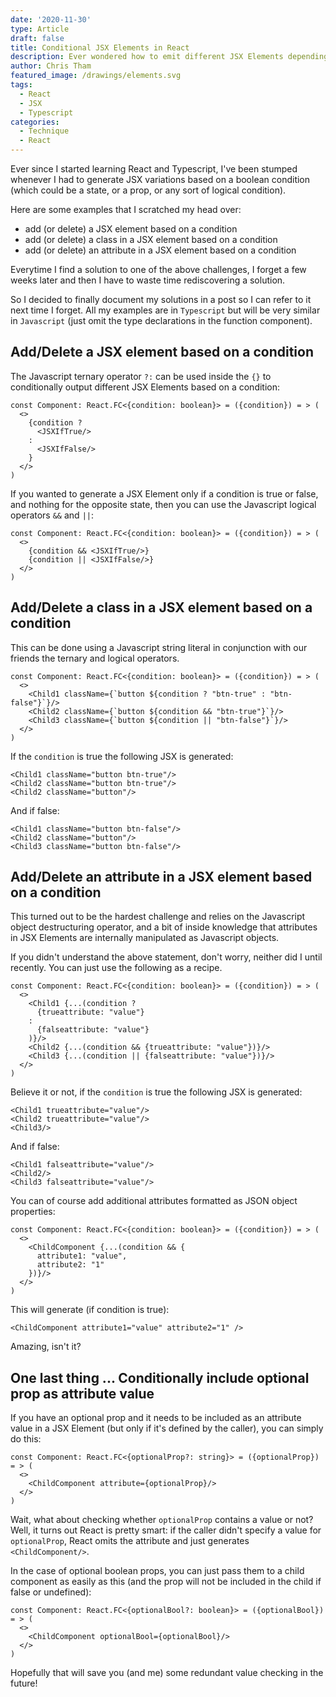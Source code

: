 ```yaml
---
date: '2020-11-30'
type: Article
draft: false
title: Conditional JSX Elements in React
description: Ever wondered how to emit different JSX Elements depending on a condition? Well, so did I!
author: Chris Tham
featured_image: /drawings/elements.svg
tags:
  - React
  - JSX
  - Typescript
categories:
  - Technique
  - React
---
```


Ever since I started learning React and Typescript, I've been stumped whenever
I had to generate JSX variations based on a boolean condition (which could be a state, or a prop, or any sort of logical condition).

Here are some examples that I scratched my head over:

- add (or delete) a JSX element based on a condition
- add (or delete) a class in a JSX element based on a condition
- add (or delete) an attribute in a JSX element based on a condition

Everytime I find a solution to one of the above challenges, I forget a few
weeks later and then I have to waste time rediscovering a solution.

So I decided to finally document my solutions in a post so I can refer to it
next time I forget. All my examples are in `Typescript` but will be very
similar in `Javascript` (just omit the type declarations in the function component).

## Add/Delete a JSX element based on a condition

The Javascript ternary operator `?:` can be used inside the `{}` to
conditionally output different JSX Elements based on a condition:

```tsx
const Component: React.FC<{condition: boolean}> = ({condition}) = > (
  <>
    {condition ?
      <JSXIfTrue/>
    :
      <JSXIfFalse/>
    }
  </>
)
```

If you wanted to generate a JSX Element only if a condition is true or
false, and nothing for the opposite state, then you can use the Javascript
logical operators `&&` and `||`:

```tsx
const Component: React.FC<{condition: boolean}> = ({condition}) = > (
  <>
    {condition && <JSXIfTrue/>}
    {condition || <JSXIfFalse/>}
  </>
)
```

## Add/Delete a class in a JSX element based on a condition

This can be done using a Javascript string literal in conjunction with our friends
the ternary and logical operators.

```tsx
const Component: React.FC<{condition: boolean}> = ({condition}) = > (
  <>
    <Child1 className={`button ${condition ? "btn-true" : "btn-false"}`}/>
    <Child2 className={`button ${condition && "btn-true"}`}/>
    <Child3 className={`button ${condition || "btn-false"}`}/>
  </>
)
```

If the `condition` is true the following JSX is generated:

```tsx
<Child1 className="button btn-true"/>
<Child2 className="button btn-true"/>
<Child2 className="button"/>
```

And if false:

```tsx
<Child1 className="button btn-false"/>
<Child2 className="button"/>
<Child3 className="button btn-false"/>
```

## Add/Delete an attribute in a JSX element based on a condition

This turned out to be the hardest challenge and relies on the Javascript
object destructuring operator, and a bit of inside knowledge that attributes in JSX
Elements are internally manipulated as Javascript objects.

If you didn't understand the above statement, don't worry, neither did I until
recently. You can just use the following as a recipe.

```tsx
const Component: React.FC<{condition: boolean}> = ({condition}) = > (
  <>
    <Child1 {...(condition ?
      {trueattribute: "value"}
    :
      {falseattribute: "value"}
    )}/>
    <Child2 {...(condition && {trueattribute: "value"})}/>
    <Child3 {...(condition || {falseattribute: "value"})}/>
  </>
)
```

Believe it or not, if the `condition` is true the following JSX is generated:

```tsx
<Child1 trueattribute="value"/>
<Child2 trueattribute="value"/>
<Child3/>
```

And if false:

```tsx
<Child1 falseattribute="value"/>
<Child2/>
<Child3 falseattribute="value"/>
```

You can of course add additional attributes formatted as JSON object properties:

```tsx
const Component: React.FC<{condition: boolean}> = ({condition}) = > (
  <>
    <ChildComponent {...(condition && {
      attribute1: "value",
      attribute2: "1"
    })}/>
  </>
)
```

This will generate (if condition is true):

```tsx
<ChildComponent attribute1="value" attribute2="1" />
```

Amazing, isn't it?

## One last thing ... Conditionally include optional prop as attribute value

If you have an optional prop and it needs to be included as an attribute value in a JSX Element
(but only if it's defined by the caller), you can simply do this:

```tsx
const Component: React.FC<{optionalProp?: string}> = ({optionalProp}) = > (
  <>
    <ChildComponent attribute={optionalProp}/>
  </>
)
```

Wait, what about checking whether `optionalProp` contains a value or not? Well,
it turns out React is pretty smart: if the caller didn't specify a value for
`optionalProp`, React omits the attribute and just generates `<ChildComponent/>`.

In the case of optional boolean props, you can just pass them to a child
component as easily as this (and the prop will not be included in the child
if false or undefined):

```tsx
const Component: React.FC<{optionalBool?: boolean}> = ({optionalBool}) = > (
  <>
    <ChildComponent optionalBool={optionalBool}/>
  </>
)
```

Hopefully that will save you (and me) some redundant value checking in the
future!
